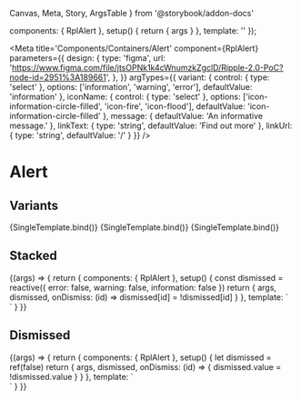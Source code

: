   Canvas,
  Meta,
  Story,
  ArgsTable
} from '@storybook/addon-docs'

  components: { RplAlert },
  setup() {
    return { args }
  },
  template: '<RplAlert v-bind="args"></RplAlert>'
});


<Meta
  title='Components/Containers/Alert'
  component={RplAlert}
    parameters={{
    design: {
      type: 'figma',
      url:
        'https://www.figma.com/file/jtsOPNk1k4cWnumzkZgclD/Ripple-2.0-PoC?node-id=2951%3A189661',
    },
  }}
  argTypes={{
    variant: {
      control: { type: 'select' },
      options: ['information', 'warning', 'error'],
      defaultValue: 'information'
    },
    iconName: {
      control: { type: 'select' },
      options: ['icon-information-circle-filled', 'icon-fire', 'icon-flood'],
      defaultValue: 'icon-information-circle-filled'
    },
    message: {
      defaultValue: 'An informative message.'
    },
    linkText: {
      type: 'string',
      defaultValue: 'Find out more'
    },
    linkUrl: {
      type: 'string',
      defaultValue: '/'
    }
  }}
/>

# Alert

<ArgsTable of={RplAlert} />

## Variants

<Canvas columns={2}>
  <Story
    name='Information'
    args={{
      variant: 'information',
      message: 'An informative message.',
      iconName: 'icon-information-circle-filled',
      alertId: 'info-1'
    }}
  >
    {SingleTemplate.bind()}
  </Story>
  <Story
    name='Warning'
    args={{
      variant: 'warning',
      message: 'A warning message.',
      iconName: 'icon-fire',
      alertId: 'fire-1'
    }}
  >
    {SingleTemplate.bind()}
  </Story>
  <Story
    name='Danger'
    args={{
      variant: 'error',
      message: 'A critical message.',
      iconName: 'icon-exclamation-circle-filled',
      alertId: 'danger-1'
    }}
  >
    {SingleTemplate.bind()}
  </Story>
</Canvas>

## Stacked

<Canvas>
  <Story
    name='Stacked'
    args={{
      variant: 'error',
      iconName: 'icon-exclamation-circle-filled'
    }}
    parameters={{ actions: { argTypesRegex: '^on.*' } }}
  >
    {(args) => {
      return {
        components: { RplAlert },
        setup() {
          const dismissed = reactive({
            error: false,
            warning: false,
            information: false
          })
          return {
            args,
            dismissed,
            onDismiss: (id) => dismissed[id] = !dismissed[id]
          }
        },
        template: `<div style="position: relative;" v-for="(alert, i) in Object.keys(dismissed)">
            <RplAlert v-bind="args"
              :key="'alert-' + i"
              :variant="alert"
              :alertId="alert"
              :dismissed="dismissed[alert]"
              @dismiss="onDismiss"
            >
            </RplAlert>
          </div>`
      }
    }}
  </Story>
</Canvas>

## Dismissed

<Canvas columns={2}>
  <Story
    name='Dismissed'
    args={{
      variant: 'error',
      iconName: 'icon-exclamation-circle-filled'
    }}
    play={playFunction}
  >
    {(args) => {
      return {
        components: { RplAlert },
        setup() {
          let dismissed = ref(false)
          return {
            args,
            dismissed,
            onDismiss: (id) => {
              dismissed.value = !dismissed.value
            }
          }
        },
        template: `<div style="position: relative;">
            <RplAlert v-bind="args"
              variant="information"
              alertId="123"
              :dismissed="dismissed"
              @dismiss="onDismiss"
            >
            </RplAlert>
          </div>`
      }
    }}
  </Story>
</Canvas>
